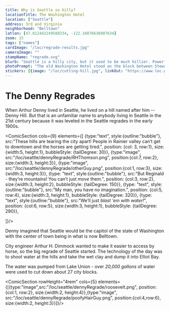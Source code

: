 ```yaml
---
title: Why is Seattle so hilly?
locationTitle: The Washington Hotel
location: ["Seattle"]
address: 3rd and Virginia
neighborhood: "Belltown"
latlon: [47.612442249588334, -122.34076636007634]
zoom: 15
tags: ["names"]
cardImage: "/loc/regrade-results.jpg"
cameraImage: ""
stampName: "regrade.svg"
blurb: "Seattle is a hilly city, but it used to be much hillier. Powerful jets of water were used to carve into Seattle's hills and create the cityscape we recognize today."
photoPrompt: "The old Washington Hotel stood on the block between Stewart and Virginia, and you can walk two blocks up 3rd to find the old Cornelius Hotel, whose height matched the peak of the old Denny Hill. Take pictures along the way."
stickers: [{image: "/loc/cutting-hill.jpg", linkOut: "https://www.loc.gov/item/2015646669/"},{image: "/loc/regrade-results.jpg", linkOut: "https://www.loc.gov/item/2024693820/"},{image: "/comics/denny-regrade/arthur-3.png"},]
---
```



# The Denny Regrades

When Arthur Denny lived in Seattle, he lived on a hill named after him -- Denny Hill. But that is an unfamiliar name to anybody living in Seattle in the 21st century because it was leveled in the Seattle regrades in the early 1900s.

<ComicSection cols={9}  elements={[
    {type:"text", style:{outline:"bubble"}, src:"These hills are tearing the city apart! People in Rainier valley can’t get to downtown and the horses are getting tired.", position: {col: 3, row:1}, size: {width:5, height:1}, bubbleStyle: {tailDegree: 30}},
    {type:"image", src:"/loc/seattle/dennyRegrade/RHThomson.png", position:{col:7, row:2}, size:{width:3, height:3}},
    {type:"image", src:"/loc/seattle/dennyRegrade/otherGuy.png", position:{col:1, row:3}, size:{width:3, height:3}},
    {type: "text", style:{outline:"bubble"}, src:"But Reginald - they’re mountains! You can’t just *move* them.", position: {col:3, row:2}, size:{width:3, height:2}, bubbleStyle: {tailDegree: 150}},
    {type: "text", style:{outline:"bubble"}, src:"My man, you have no imagination.", position: {col:5, row:4}, size:{width:3, height:1}, bubbleStyle: {tailDegree: 320}},
    {type: "text", style:{outline:"bubble"}, src:"We’ll just *blast ‘em with water!*", position: {col:6, row:5}, size:{width:3, height:1}, bubbleStyle: {tailDegree: 290}},

]}/> 


<LOCItem
    type="pnp"
    linkOut="https://www.loc.gov/item/2015646669/"
    image="/loc/cutting-hill.jpg"
    caption="Cutting down a hill with a powerful jet of water"/>

Denny imagined that Seattle would be the capitol of the state of Washington with the center of town being in what is now Belltown.

City engineer Arthur H. Dimmock wanted to make it easier to access by horse, so the big regrade of Seattle started. The technology of the day was to shoot water at the hills and take the wet clay and dump it into Elliot Bay.

The water was pumped from Lake Union - over *20,000 gallons* of water were used to cut down about 27 city blocks.

<LOCItem
    type="pnp"
    image="/loc/regrade-results.jpg"
    linkOut="https://www.loc.gov/item/2024693820/"
    caption="The Washington Hotel, where Theodore Roosevelt stayed when he visited Seattle"/>

<ComicSection rowHeight="4rem" cols={5} elements={[{type:"image",src:"/loc/seattle/dennyRegrade/roosevelt.png",  position:{col:1, row:2}, size:{width:2, height:4}},{type:"image", src:"/loc/seattle/dennyRegrade/poofyHairGuy.png", position:{col:4,row:6}, size:{width:2, height:3}}]}/>